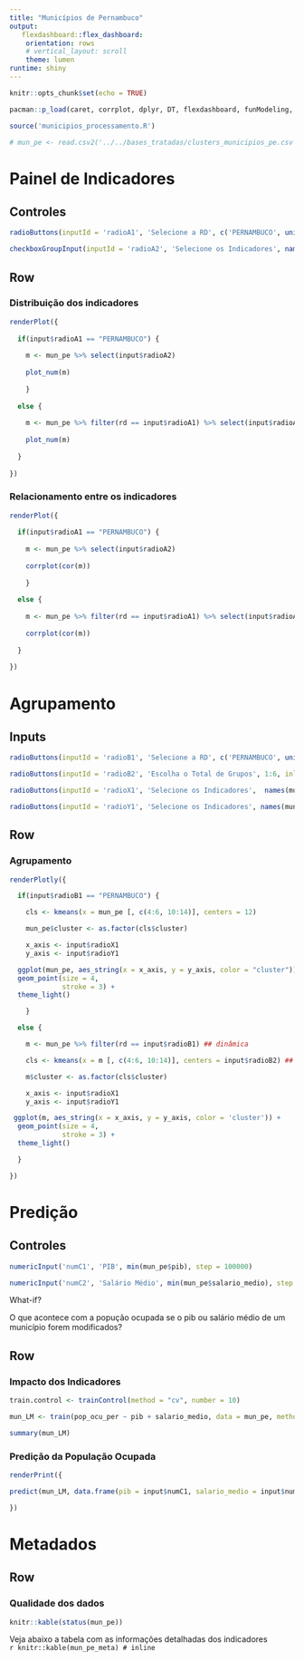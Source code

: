 ```yaml
---
title: "Municípios de Pernambuco"
output:
   flexdashboard::flex_dashboard:
    orientation: rows
    # vertical_layout: scroll
    theme: lumen
runtime: shiny
---
```


```r
knitr::opts_chunk$set(echo = TRUE)

pacman::p_load(caret, corrplot, dplyr, DT, flexdashboard, funModeling, lubridate, plotly, shiny, zoo) # carregar pacotes

source('municipios_processamento.R')

# mun_pe <- read.csv2('../../bases_tratadas/clusters_municipios_pe.csv')

```

Painel de Indicadores {data-icon="fa-chart-line" data-orientation=rows}
===================================== 

Controles {.sidebar}
-------------------------------------

```r

radioButtons(inputId = 'radioA1', 'Selecione a RD', c('PERNAMBUCO', unique(levels(mun_pe$rd))), inline = F)

checkboxGroupInput(inputId = 'radioA2', 'Selecione os Indicadores', names(mun_pe)[-c(1:3,7:9,15)], selected = c('pib', 'pop', 'vab', 'icms', 'ipi', 'ipva', 'salario_medio', 'pop_ocu_per'))
```

Row
-------------------------------------

### Distribuição dos indicadores

```r
renderPlot({
  
  if(input$radioA1 == "PERNAMBUCO") {
  
    m <- mun_pe %>% select(input$radioA2)
    
    plot_num(m)
    
    }
  
  else {
    
    m <- mun_pe %>% filter(rd == input$radioA1) %>% select(input$radioA2) ## dinâmica
    
    plot_num(m)
    
  }
  
})
```

### Relacionamento entre os indicadores

```r
renderPlot({
  
  if(input$radioA1 == "PERNAMBUCO") {
  
    m <- mun_pe %>% select(input$radioA2)
    
    corrplot(cor(m))
    
    }
  
  else {
    
    m <- mun_pe %>% filter(rd == input$radioA1) %>% select(input$radioA2) ## dinâmica
    
    corrplot(cor(m))
    
  }
  
})
```

Agrupamento {data-icon="fa-object-group" data-orientation=rows}
=====================================

Inputs {.sidebar}
-----------------------------------------------------------------------

```r

radioButtons(inputId = 'radioB1', 'Selecione a RD', c('PERNAMBUCO', unique(levels(mun_pe$rd))), inline = F)

radioButtons(inputId = 'radioB2', 'Escolha o Total de Grupos', 1:6, inline = T)

radioButtons(inputId = 'radioX1', 'Selecione os Indicadores',  names(mun_pe)[-c(1:3,7:9,15)], inline = F)

radioButtons(inputId = 'radioY1', 'Selecione os Indicadores', names(mun_pe)[-c(1:3,7:9,15)], inline = F)
```

Row
-------------------------------------

### Agrupamento

```r
renderPlotly({

  if(input$radioB1 == "PERNAMBUCO") {

    cls <- kmeans(x = mun_pe [, c(4:6, 10:14)], centers = 12)

    mun_pe$cluster <- as.factor(cls$cluster)

    x_axis <- input$radioX1
    y_axis <- input$radioY1

  ggplot(mun_pe, aes_string(x = x_axis, y = y_axis, color = "cluster")) +
  geom_point(size = 4,
             stroke = 3) +
  theme_light()

    }

  else {

    m <- mun_pe %>% filter(rd == input$radioB1) ## dinâmica

    cls <- kmeans(x = m [, c(4:6, 10:14)], centers = input$radioB2) ## dinâmica

    m$cluster <- as.factor(cls$cluster)

    x_axis <- input$radioX1
    y_axis <- input$radioY1

 ggplot(m, aes_string(x = x_axis, y = y_axis, color = 'cluster')) +
  geom_point(size = 4,
             stroke = 3) +
  theme_light()

  }

})
```

Predição {data-icon="fa-diagnoses" data-orientation=rows}
=====================================

Controles {.sidebar}
-------------------------------------

```r
numericInput('numC1', 'PIB', min(mun_pe$pib), step = 100000)

numericInput('numC2', 'Salário Médio', min(mun_pe$salario_medio), step = 0.1)
```

What-if?

O que acontece com a popução ocupada se o pib ou salário médio de um município forem modificados?

Row
-------------------------------------

### Impacto dos Indicadores

```r
train.control <- trainControl(method = "cv", number = 10)

mun_LM <- train(pop_ocu_per ~ pib + salario_medio, data = mun_pe, method = "lm", trControl = train.control)

summary(mun_LM)
```

### Predição da População Ocupada

```r

renderPrint({

predict(mun_LM, data.frame(pib = input$numC1, salario_medio = input$numC2))

})
```

Metadados {data-icon="fa-info" data-orientation=rows}
=====================================

Row
-------------------------------------

### Qualidade dos dados

```r

knitr::kable(status(mun_pe))

```

Veja abaixo a tabela com as informações detalhadas dos indicadores <br> `r knitr::kable(mun_pe_meta) # inline`